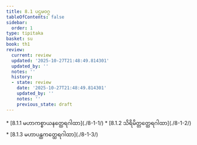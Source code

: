 ```yaml
---
title: 8.1 ပဌမဝဂ္ဂ
tableOfContents: false
sidebar:
  order: 1
type: tipitaka
basket: su
book: th1
review:
  current: review
  updated: '2025-10-27T21:48:49.814301'
  updated_by: ''
  notes: ''
  history:
  - state: review
    date: '2025-10-27T21:48:49.814301'
    updated_by: ''
    notes: ''
    previous_state: draft
---
```



<ReviewStatus review={frontmatter.review} showDetails={true} />

<HypothesisAnnotation frontmatter={frontmatter} />

<DynamicBreadcrumb />



<TableOfContents book="th1" section="8.1">
* [8.1.1 မဟာကစ္စာယနတ္ထေရဂါထာ](./8-1-1/)
* [8.1.2 သိရိမိတ္တတ္ထေရဂါထာ](./8-1-2/)
* [8.1.3 မဟာပန္ထကတ္ထေရဂါထာ](./8-1-3/)
</TableOfContents>